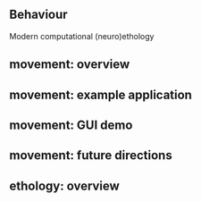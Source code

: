 ## Behaviour

Modern computational (neuro)ethology

## movement: overview


## movement: example application


## movement: GUI demo


## movement: future directions


## ethology: overview